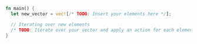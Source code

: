 ```rust
fn main() {
  let new_vector = vec![/* TODO: Insert your elements here */];

  // Iterating over new elements
  /* TODO: Iterate over your vector and apply an action for each element */
}

```